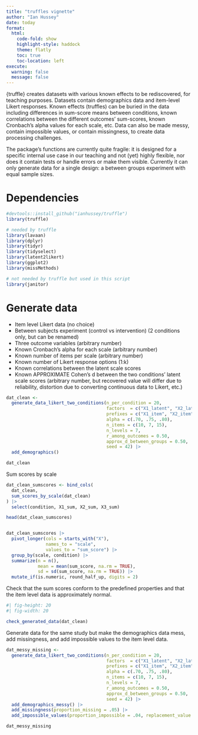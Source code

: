 ```yaml
---
title: "truffles vignette"
author: "Ian Hussey"
date: today
format:
  html:
    code-fold: show
    highlight-style: haddock
    theme: flatly
    toc: true
    toc-location: left
execute:
  warning: false
  message: false
---
```


{truffle} creates datasets with various known effects to be rediscovered, for teaching purposes. Datasets contain demographics data and item-level Likert responses. Known effects (truffles) can be buried in the data including differences in sum-score means between conditions, known correlations between the different outcomes' sum-scores, known Cronbach's alpha values for each scale, etc. Data can also be made messy, contain impossible values, or contain missingness, to create data processing challenges.

The package's functions are currently quite fragile: it is designed for a specific internal use case in our teaching and not (yet) highly flexible, nor does it contain tests or handle errors or make them visible. Currently it can only generate data for a single design: a between groups experiment with equal sample sizes.

# Dependencies

```r

#devtools::install_github("ianhussey/truffle")
library(truffle)

# needed by truffle
library(lavaan)
library(dplyr)
library(tidyr)
library(tidyselect)
library(latent2likert)
library(ggplot2)
library(missMethods)

# not needed by truffle but used in this script
library(janitor)

```

# Generate data

- Item level Likert data (no choice)
- Between subjects experiment (control vs intervention) (2 conditions only, but can be renamed)
- Three outcome variables (arbitrary number)
- Known Cronbach's alpha for each scale (arbitrary number)
- Known number of items per scale (arbitrary number)
- Known number of Likert response options (1:k)
- Known correlations between the latent scale scores
- Known APPROXIMATE Cohen's d between the two conditions' latent scale scores (arbitrary number, but recovered value will differ due to reliability, distortion due to converting continuous data to Likert, etc.)

```r

dat_clean <- 
  generate_data_likert_two_conditions(n_per_condition = 20,
                                      factors  = c("X1_latent", "X2_latent", "X3_latent"),
                                      prefixes = c("X1_item", "X2_item", "X3_item"),
                                      alpha = c(.70, .75, .80),
                                      n_items = c(10, 7, 15),
                                      n_levels = 7,
                                      r_among_outcomes = 0.50,
                                      approx_d_between_groups = 0.50,
                                      seed = 42) |>
  add_demographics() 

dat_clean

```

Sum scores by scale

```r

dat_clean_sumscores <- bind_cols(
  dat_clean,
  sum_scores_by_scale(dat_clean)
) |>
  select(condition, X1_sum, X2_sum, X3_sum)

head(dat_clean_sumscores)


dat_clean_sumscores |>
  pivot_longer(cols = starts_with("X"),
               names_to = "scale",
               values_to = "sum_score") |>
  group_by(scale, condition) |>
  summarize(n = n(),
            mean = mean(sum_score, na.rm = TRUE),
            sd = sd(sum_score, na.rm = TRUE)) |>
  mutate_if(is.numeric, round_half_up, digits = 2)

```

Check that the sum scores conform to the predefined properties and that the item level data is approximately normal.

```r
#| fig-height: 20
#| fig-width: 20

check_generated_data(dat_clean)

```

Generate data for the same study but make the demographics data mess, add missingness, and add impossible values to the item level data.

```r

dat_messy_missing <- 
  generate_data_likert_two_conditions(n_per_condition = 20,
                                      factors  = c("X1_latent", "X2_latent", "X3_latent"),
                                      prefixes = c("X1_item", "X2_item", "X3_item"),
                                      alpha = c(.70, .75, .80),
                                      n_items = c(10, 7, 15),
                                      n_levels = 7,
                                      r_among_outcomes = 0.50,
                                      approx_d_between_groups = 0.50,
                                      seed = 42) |>
  add_demographics_messy() |>
  add_missingness(proportion_missing = .05) |>
  add_impossible_values(proportion_impossible = .04, replacement_value = 8)

dat_messy_missing

```


